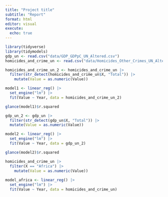 ```yaml
---
title: "Project title"
subtitle: "Report"
format: html
editor: visual
execute:
  echo: true
---
```


```r

library(tidyverse)
library(tidymodels)
gdp_un <- read.csv("data/GDP_GDPpC_UN_Altered.csv")
homicides_and_crime_un <- read.csv("data/Homicides_Other_Crimes_UN_Altered.csv")

homicides_and_crime_un_2 <- homicides_and_crime_un |>
  filter(str_detect(homicides_and_crime_un$X, "Total")) |>
    mutate(Value = as.numeric(Value))

model1 <- linear_reg() |>
  set_engine("lm") |>
  fit(Value ~ Year, data = homicides_and_crime_un_2)

glance(model1)$r.squared
```

```r
gdp_un_2 <- gdp_un |>
  filter(str_detect(gdp_un$X, "Total")) |>
  mutate(Value = as.numeric(Value))

model2 <- linear_reg() |>
  set_engine("lm") |>
  fit(Value ~ Year, data = gdp_un_2)

glance(model2)$r.squared
```

```r
homicides_and_crime_un |>
  filter(X == "Africa") |>
    mutate(Value = as.numeric(Value))
  
model_africa <- linear_reg() |>
  set_engine("lm") |>
  fit(Value ~ Year, data = homicides_and_crime_un)


```
